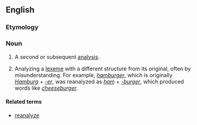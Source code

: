 ==English==

===Etymology===
{{prefix|re|analysis}}

===Noun===
{{en-noun|reanalyses}}

# A second or subsequent [[analysis]].
# {{context|linguistics}} Analyzing a [[lexeme]] with a different structure from its original, often by misunderstanding. For example, ''[[hamburger]]'', which is originally ''[[Hamburg]]'' + ''[[-er]]'', was reanalyzed as ''[[ham]]'' + ''[[-burger]]'', which produced words like ''[[cheeseburger]]''.

====Related terms====
*[[reanalyze]]
